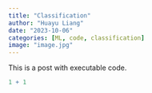 ```yaml
---
title: "Classification"
author: "Huayu Liang"
date: "2023-10-06"
categories: [ML, code, classification]
image: "image.jpg"
---
```


This is a post with executable code.

```r
1 + 1
```
